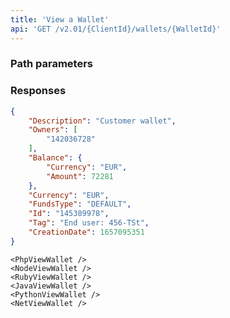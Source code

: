 ```yaml
---
title: 'View a Wallet'  
api: 'GET /v2.01/{ClientId}/wallets/{WalletId}'  
---
```


  

### Path parameters  

<WalletId />  

### Responses  

<AccordionGroup><Accordion title="200">  

<Description1Response />  

<OwnersResponse />  

<BalanceResponse />  

<Currency23Response />  

<FundsTypeResponse />  

<IdResponse />  

<Tag7Response />  

<CreationDate1Response /></Accordion></AccordionGroup>  

<ResponseExample>  

```json 200  
{
    "Description": "Customer wallet",
    "Owners": [
        "142036728"
    ],
    "Balance": {
        "Currency": "EUR",
        "Amount": 72281
    },
    "Currency": "EUR",
    "FundsType": "DEFAULT",
    "Id": "145389978",
    "Tag": "End user: 456-TSt",
    "CreationDate": 1657095351
}  
 ```  

</ResponseExample>  

<RequestExample>  
  
    <PhpViewWallet />
    <NodeViewWallet />
    <RubyViewWallet />
    <JavaViewWallet />
    <PythonViewWallet />
    <NetViewWallet />
  
</RequestExample>
